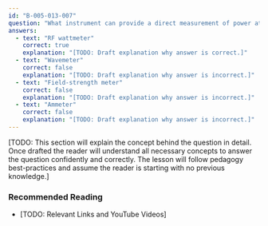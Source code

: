 ```yaml
---
id: "B-005-013-007"
question: "What instrument can provide a direct measurement of power at the output of a transmitter?"
answers:
  - text: "RF wattmeter"
    correct: true
    explanation: "[TODO: Draft explanation why answer is correct.]"
  - text: "Wavemeter"
    correct: false
    explanation: "[TODO: Draft explanation why answer is incorrect.]"
  - text: "Field-strength meter"
    correct: false
    explanation: "[TODO: Draft explanation why answer is incorrect.]"
  - text: "Ammeter"
    correct: false
    explanation: "[TODO: Draft explanation why answer is incorrect.]"
---
```


[TODO: This section will explain the concept behind the question in detail. Once drafted the reader will understand all necessary concepts to answer the question confidently and correctly. The lesson will follow pedagogy best-practices and assume the reader is starting with no previous knowledge.]

### Recommended Reading

- [TODO: Relevant Links and YouTube Videos]
